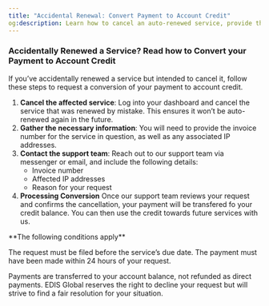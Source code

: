 ```yaml
---
title: "Accidental Renewal: Convert Payment to Account Credit"
og:description: Learn how to cancel an auto-renewed service, provide the necessary information, and request to have your payment converted to account credit. Simple steps to resolve mistaken renewals.
---
```


### Accidentally Renewed a Service? &#xA;Read how to Convert your Payment to Account Credit

If you’ve accidentally renewed a service but intended to cancel it, follow these steps to request a conversion of your payment to account credit.

1. **Cancel the affected service**:
   Log into your dashboard and cancel the service that was renewed by mistake. This ensures it won’t be auto-renewed again in the future.
2. **Gather the necessary information**:
   You will need to provide the invoice number for the service in question, as well as any associated IP addresses.
3. **Contact the support team**:
   Reach out to our support team via messenger or email, and include the following details:
   - Invoice number
   - Affected IP addresses
   - Reason for your request
4. **Processing Conversion**
   Once our support team reviews your request and confirms the cancellation, your payment will be transfered fo your credit balance. You can then use the credit towards future services with us.

<Note>
**The following conditions apply**

The request must be filed before the service’s due date.
The payment must have been made within 24 hours of your request.

Payments are transferred to your account balance, not refunded as direct payments. EDIS Global reserves the right to decline your request but will strive to find a fair resolution for your situation.

</Note>
